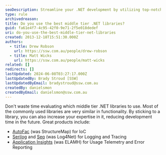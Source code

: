 ```yaml
---
seoDescription: Streamline your .NET development by utilizing top-notch middle-tier libraries such as Autofac for IoC, Serilog and Seq for logging and tracing.
type: rule
archivedreason:
title: Do you use the best middle tier .NET libraries?
guid: fa61e4f7-4c95-42f0-9e71-2f5e018dedef
uri: do-you-use-the-best-middle-tier-net-libraries
created: 2013-12-18T15:51:30.000Z
authors:
  - title: Drew Robson
    url: https://ssw.com.au/people/drew-robson
  - title: Matt Wicks
    url: https://ssw.com.au/people/matt-wicks
related: []
redirects: []
lastUpdated: 2024-06-08T03:27:17.000Z
lastUpdatedBy: Brady Stroud [SSW]
lastUpdatedByEmail: bradystroud@ssw.com.au
createdBy: danielsmon
createdByEmail: danielsmon@ssw.com.au
---
```


Don't waste time evaluating which middle tier .NET libraries to use. Most of the commonly used libraries are very similar in functionality. By sticking to a library, you can also increase your expertise in it, reducing development time in the future.
Great products include:

- [AutoFac](https://autofac.org/) (was StructureMap) for IoC
- [Serilog](https://serilog.net/) and [Seq](https://datalust.co/) (was Log4Net) for Logging and Tracing
- [Application Insights](/rules-to-better-application-insights) (was ELAMH) for Usage Telemetry and Error Reporting
